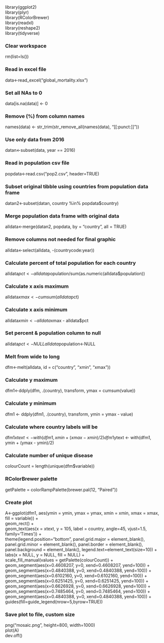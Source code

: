 library(ggplot2)<br />
library(plyr)<br />
library(RColorBrewer)<br />
library(readxl)<br />
library(reshape2)<br />
library(tidyverse)<br />

### Clear workspace
rm(list=ls())

### Read in excel file
data<-read_excel("global_mortality.xlsx")

### Set all NAs to 0
data[is.na(data)] <- 0

### Remove (%) from column names
names(data) <- str_trim(str_remove_all(names(data), "[[:punct:]]"))

### Use only data from 2016
datan<-subset(data, year == 2016)

### Read in population csv file
popdata<-read.csv("pop2.csv", header=TRUE)

### Subset original tibble using countries from population data frame
datan2<-subset(datan, country %in% popdata$country)

### Merge population data frame with original data
alldata<-merge(datan2, popdata, by = "country", all = TRUE)

### Remove columns not needed for final graphic
alldata<-select(alldata, -(countrycode:year))

### Calculate percent of total population for each country
alldata$pct<-alldata$population/sum(as.numeric(alldata$population))

### Calculate x axis maximum
alldata$xmax<-cumsum(alldata$pct)

### Calculate x axis minimum
alldata$xmin<-alldata$xmax - alldata$pct

### Set percent & population column to null
alldata$pct<-NULL
alldata$population<-NULL

### Melt from wide to long
dfm<-melt(alldata, id = c("country", "xmin", "xmax"))

### Calculate y maximum
dfm1<-ddply(dfm, .(country), transform, ymax = cumsum(value))

### Calculate y minimum
dfm1 <- ddply(dfm1, .(country), transform, ymin = ymax - value)

### Calculate where country labels will be
dfm1$xtext <- with(dfm1, xmin + (xmax - xmin)/2)
dfm1$ytext <- with(dfm1, ymin + (ymax - ymin)/2)

### Calculate number of unique disease
colourCount = length(unique(dfm$variable))

### RColorBrewer palette
getPalette = colorRampPalette(brewer.pal(12, "Paired"))

### Create plot
A<-ggplot(dfm1, aes(ymin = ymin, ymax = ymax, xmin = xmin, xmax = xmax, fill = variable)) + <br />
  geom_rect() +<br />
  geom_text(aes(x = xtext, y = 105, label = country, angle=45, vjust=1.5, family='Times')) + <br />
  theme(legend.position="bottom", panel.grid.major = element_blank(), panel.grid.minor = element_blank(), panel.border = element_blank(), panel.background = element_blank(), legend.text=element_text(size=10)) + <br />
  labs(x = NULL, y = NULL, fill = NULL) + <br />
  scale_fill_manual(values = getPalette(colourCount)) + <br />
  geom_segment(aes(x=0.4608207, y=0, xend=0.4608207, yend=100)) + <br />
  geom_segment(aes(x=0.4840388, y=0, xend=0.4840388, yend=100)) + <br />
  geom_segment(aes(x=0.6102160, y=0, xend=0.6102160, yend=100)) + <br />
  geom_segment(aes(x=0.6251425, y=0, xend=0.6251425, yend=100)) + <br />
  geom_segment(aes(x=0.6626928, y=0, xend=0.6626928, yend=100)) + <br />
  geom_segment(aes(x=0.7485464, y=0, xend=0.7485464, yend=100)) + <br />
  geom_segment(aes(x=0.4840388, y=0, xend=0.4840388, yend=100)) + <br />
  guides(fill=guide_legend(nrow=5,byrow=TRUE))

### Save plot to file, custom size
png("mosaic.png", height=800, width=1000) <br />
plot(A) <br />
dev.off()
